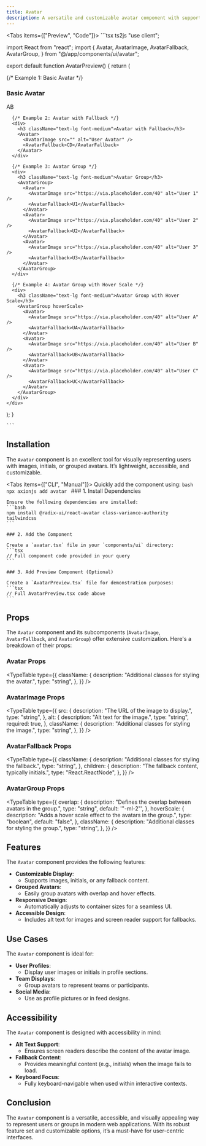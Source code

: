 ```yaml
---
title: Avatar
description: A versatile and customizable avatar component with support for images, fallbacks, and grouped displays.
---
```



<Tabs items={["Preview", "Code"]}>
  <Tab value="Preview" className="m-auto h-auto pb-8 content-center">
    <AvatarPreview />
  </Tab>
  <Tab value="Code" className="w-auto h-auto">
    ```tsx ts2js
  "use client";

import React from "react";
import {
  Avatar,
  AvatarImage,
  AvatarFallback,
  AvatarGroup,
} from "@/app/components/ui/avatar";

export default function AvatarPreview() {
  return (
    <div className="space-y-6 max-w-md mx-auto">
      {/* Example 1: Basic Avatar */}
      <div>
        <h3 className="text-lg font-medium">Basic Avatar</h3>
        <Avatar>
          <AvatarImage src="https://via.placeholder.com/40" alt="User Avatar" />
          <AvatarFallback>AB</AvatarFallback>
        </Avatar>
      </div>

      {/* Example 2: Avatar with Fallback */}
      <div>
        <h3 className="text-lg font-medium">Avatar with Fallback</h3>
        <Avatar>
          <AvatarImage src="" alt="User Avatar" />
          <AvatarFallback>CD</AvatarFallback>
        </Avatar>
      </div>

      {/* Example 3: Avatar Group */}
      <div>
        <h3 className="text-lg font-medium">Avatar Group</h3>
        <AvatarGroup>
          <Avatar>
            <AvatarImage src="https://via.placeholder.com/40" alt="User 1" />
            <AvatarFallback>U1</AvatarFallback>
          </Avatar>
          <Avatar>
            <AvatarImage src="https://via.placeholder.com/40" alt="User 2" />
            <AvatarFallback>U2</AvatarFallback>
          </Avatar>
          <Avatar>
            <AvatarImage src="https://via.placeholder.com/40" alt="User 3" />
            <AvatarFallback>U3</AvatarFallback>
          </Avatar>
        </AvatarGroup>
      </div>

      {/* Example 4: Avatar Group with Hover Scale */}
      <div>
        <h3 className="text-lg font-medium">Avatar Group with Hover Scale</h3>
        <AvatarGroup hoverScale>
          <Avatar>
            <AvatarImage src="https://via.placeholder.com/40" alt="User A" />
            <AvatarFallback>UA</AvatarFallback>
          </Avatar>
          <Avatar>
            <AvatarImage src="https://via.placeholder.com/40" alt="User B" />
            <AvatarFallback>UB</AvatarFallback>
          </Avatar>
          <Avatar>
            <AvatarImage src="https://via.placeholder.com/40" alt="User C" />
            <AvatarFallback>UC</AvatarFallback>
          </Avatar>
        </AvatarGroup>
      </div>
    </div>
  );
}

    ```
  </Tab>
</Tabs>

## Installation

The `Avatar` component is an excellent tool for visually representing users with images, initials, or grouped avatars. It’s lightweight, accessible, and customizable.

<Tabs items={["CLI", "Manual"]}>
  <Tab value="CLI">
    Quickly add the component using:
    ```bash
    npx axionjs add avatar
    ```
  </Tab>
  <Tab value="Manual">
    ### 1. Install Dependencies

    Ensure the following dependencies are installed:
    ```bash
    npm install @radix-ui/react-avatar class-variance-authority tailwindcss
    ```

    ### 2. Add the Component

    Create a `avatar.tsx` file in your `components/ui` directory:
    ```tsx
    // Full component code provided in your query
    ```

    ### 3. Add Preview Component (Optional)

    Create a `AvatarPreview.tsx` file for demonstration purposes:
    ```tsx
    // Full AvatarPreview.tsx code above
    ```
  </Tab>
</Tabs>

## Props

The `Avatar` component and its subcomponents (`AvatarImage`, `AvatarFallback`, and `AvatarGroup`) offer extensive customization. Here's a breakdown of their props:

### Avatar Props

<TypeTable
  type={{
    className: {
      description: "Additional classes for styling the avatar.",
      type: "string",
    },
  }}
/>

### AvatarImage Props

<TypeTable
  type={{
    src: {
      description: "The URL of the image to display.",
      type: "string",
    },
    alt: {
      description: "Alt text for the image.",
      type: "string",
      required: true,
    },
    className: {
      description: "Additional classes for styling the image.",
      type: "string",
    },
  }}
/>

### AvatarFallback Props

<TypeTable
  type={{
    className: {
      description: "Additional classes for styling the fallback.",
      type: "string",
    },
    children: {
      description: "The fallback content, typically initials.",
      type: "React.ReactNode",
    },
  }}
/>

### AvatarGroup Props

<TypeTable
  type={{
    overlap: {
      description: "Defines the overlap between avatars in the group.",
      type: "string",
      default: '"-ml-2"',
    },
    hoverScale: {
      description: "Adds a hover scale effect to the avatars in the group.",
      type: "boolean",
      default: "false",
    },
    className: {
      description: "Additional classes for styling the group.",
      type: "string",
    },
  }}
/>

## Features

The `Avatar` component provides the following features:

- **Customizable Display**:
  - Supports images, initials, or any fallback content.
- **Grouped Avatars**:
  - Easily group avatars with overlap and hover effects.
- **Responsive Design**:
  - Automatically adjusts to container sizes for a seamless UI.
- **Accessible Design**:
  - Includes alt text for images and screen reader support for fallbacks.

## Use Cases

The `Avatar` component is ideal for:

- **User Profiles**:
  - Display user images or initials in profile sections.
- **Team Displays**:
  - Group avatars to represent teams or participants.
- **Social Media**:
  - Use as profile pictures or in feed designs.

## Accessibility

The `Avatar` component is designed with accessibility in mind:

- **Alt Text Support**:
  - Ensures screen readers describe the content of the avatar image.
- **Fallback Content**:
  - Provides meaningful content (e.g., initials) when the image fails to load.
- **Keyboard Focus**:
  - Fully keyboard-navigable when used within interactive contexts.



## Conclusion

The `Avatar` component is a versatile, accessible, and visually appealing way to represent users or groups in modern web applications. With its robust feature set and customizable options, it’s a must-have for user-centric interfaces.
